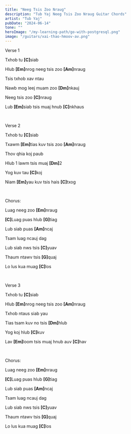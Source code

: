 ```yaml
---
title: "Neeg Tsis Zoo Nraug"
description: "Tub Yaj Neeg Tsis Zoo Nraug Guitar Chords"
artist: "Tub Yaj"
pubDate: "2024-06-14"
tone: ""
heroImage: "/my-learning-path/go-with-postgresql.png"
image: "/guitars/xai-thao-hmoov-av.png"
---
```


Verse 1

Txhob tu <b>[C]</b>siab

Hlub <b>[Em]</b>nrog neeg tsis zoo <b>[Am]</b>nraug

Tsis txhob xav ntau

Nawb mog leej muam zoo <b>[Dm]</b>nkauj

Neeg tsis zoo <b>[C]</b>nraug

Lub <b>[Em]</b>siab tsis muaj hnub <b>[C]</b>nkhaus

<br />

Verse 2

Txhob tu <b>[C]</b>siab

Txawm <b>[Em]</b>tias kuv tsis zoo <b>[Am]</b>nraug

Thov qhia koj paub

Hlub 1 lawm tsis muaj <b>[Dm]</b>2

Yog kuv tau <b>[C]</b>koj

Niam <b>[Em]</b>yau kuv tsis hais <b>[C]</b>txog

<br />

Chorus:

Luag neeg zoo <b>[Em]</b>nraug

<b>[C]</b>Luag puas hlub <b>[G]</b>tiag

Lub siab puas <b>[Am]</b>ncaj

Tsam luag ncauj dag

Lub siab nws tsis <b>[C]</b>yuav

Thaum ntawv tsis <b>[G]</b>quaj

Lo lus kua muag <b>[C]</b>los

<br />

Verse 3

Txhob tu <b>[C]</b>siab

Hlub <b>[Em]</b>nrog neeg tsis zoo <b>[Am]</b>nraug

Txhob ntaus siab yau

Tias tsam kuv no tsis <b>[Dm]</b>hlub

Yog koj hlub <b>[C]</b>kuv

Lav <b>[Em]</b>loom tsis muaj hnub auv <b>[C]</b>hav

<br />

Chorus:

Luag neeg zoo <b>[Em]</b>nraug

<b>[C]</b>Luag puas hlub <b>[G]</b>tiag

Lub siab puas <b>[Am]</b>ncaj

Tsam luag ncauj dag

Lub siab nws tsis <b>[C]</b>yuav

Thaum ntawv tsis <b>[G]</b>quaj

Lo lus kua muag <b>[C]</b>los

